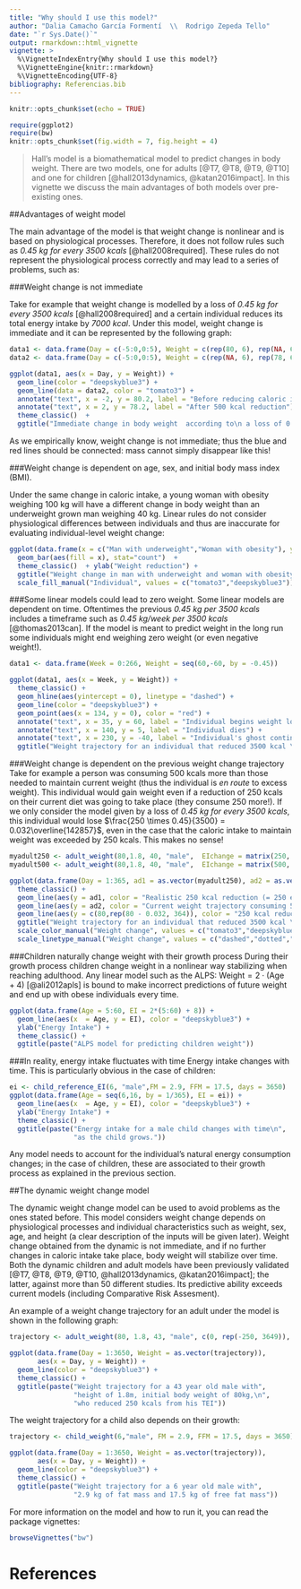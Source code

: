 ```yaml
---
title: "Why should I use this model?"
author: "Dalia Camacho García Formentí  \\  Rodrigo Zepeda Tello"
date: "`r Sys.Date()`"
output: rmarkdown::html_vignette
vignette: >
  %\VignetteIndexEntry{Why should I use this model?}
  %\VignetteEngine{knitr::rmarkdown}
  %\VignetteEncoding{UTF-8}
bibliography: Referencias.bib
---
```


```r
knitr::opts_chunk$set(echo = TRUE)
```

```r
require(ggplot2)
require(bw)
knitr::opts_chunk$set(fig.width = 7, fig.height = 4)
```


> Hall's model is a biomathematical model to predict changes in body weight. There are two models, one for adults [@T7, @T8, @T9, @T10] and one for children [@hall2013dynamics, @katan2016impact]. In this vignette we discuss the main advantages of both models over pre-existing ones. 

##Advantages of weight model

\noindent 

The main advantage of the model is that weight change is nonlinear and is based on physiological processes. Therefore, it does not follow rules such as *0.45 kg for every 3500 kcals* [@hall2008required]. These rules do not represent the physiological process correctly and may lead to a series of problems, such as:

###Weight change is not immediate 

Take for example that weight change is modelled by a loss of *0.45 kg for every 3500 kcals* [@hall2008required] and a certain individual reduces its total energy intake by _7000 kcal_. Under this model, weight change is immediate and it can be represented by the following graph: 

```r
data1 <- data.frame(Day = c(-5:0,0:5), Weight = c(rep(80, 6), rep(NA, 6)))
data2 <- data.frame(Day = c(-5:0,0:5), Weight = c(rep(NA, 6), rep(78, 6)))

ggplot(data1, aes(x = Day, y = Weight)) + 
  geom_line(color = "deepskyblue3") + 
  geom_line(data = data2, color = "tomato3") +
  annotate("text", x = -2, y = 80.2, label = "Before reducing caloric intake") +
  annotate("text", x = 2, y = 78.2, label = "After 500 kcal reduction") +
  theme_classic()  + 
  ggtitle("Immediate change in body weight  according to\n a loss of 0.45 kg for every 3500 kcals")

```

As we empirically know, weight change is not immediate; thus the blue and red lines should be connected: mass cannot simply disappear like this!

###Weight change is dependent on age, sex, and initial body mass index (BMI). 

Under the same change in caloric intake, a young woman with obesity weighing $100$ kg will have a different change in body weight than an underweight grown man weighing $40$ kg. Linear rules do not consider physiological differences between individuals and thus are inaccurate for evaluating individual-level weight change:

```r
ggplot(data.frame(x = c("Man with underweight","Woman with obesity"), y = c(0.45, 0.45)), aes(x = x)) + 
  geom_bar(aes(fill = x), stat="count")  +
  theme_classic()  + ylab("Weight reduction") +
  ggtitle("Weight change in man with underweight and woman with obesity.") +
  scale_fill_manual("Individual", values = c("tomato3","deepskyblue3"))
```

###Some linear models could lead to zero weight. 
Some linear models are dependent on time. Oftentimes the previous *0.45 kg per 3500 kcals* includes a timeframe such as *0.45 kg/week per 3500 kcals* [@thomas2013can]. If the model is meant to predict weight in the long run some individuals might end weighing zero weight (or even negative weight!).

```r
data1 <- data.frame(Week = 0:266, Weight = seq(60,-60, by = -0.45))

ggplot(data1, aes(x = Week, y = Weight)) + 
  theme_classic() +
  geom_hline(aes(yintercept = 0), linetype = "dashed") +
  geom_line(color = "deepskyblue3") +
  geom_point(aes(x = 134, y = 0), color = "red") +
  annotate("text", x = 35, y = 60, label = "Individual begins weight loss") +
  annotate("text", x = 140, y = 5, label = "Individual dies") +
  annotate("text", x = 230, y = -40, label = "Individual's ghost continues\n losing weight") +
  ggtitle("Weight trajectory for an individual that reduced 3500 kcal \n under the 0.45 kg/week for every 3500 kcals rule.")

```

###Weight change is dependent on the previous weight change trajectory 
Take for example a person was consuming 500 kcals more than those needed to maintain current weight (thus the individual is _en route_ to excess weight). This individual would gain weight even if a reduction of 250 kcals on their current diet was going to take place (they consume 250 more!). If we only consider the model given by a loss of  *0.45 kg for every 3500 kcals*, this individual would lose $\frac{250 \times 0.45}{3500} = 0.032\overline{142857}$, even in the case that the caloric intake to maintain weight was exceeded by 250 kcals. This makes no sense!

```r
myadult250 <- adult_weight(80,1.8, 40, "male",  EIchange = matrix(250, ncol = 365, nrow = 1))$Body_Weight
myadult500 <- adult_weight(80,1.8, 40, "male",  EIchange = matrix(500, ncol = 365, nrow = 1))$Body_Weight

ggplot(data.frame(Day = 1:365, ad1 = as.vector(myadult250), ad2 = as.vector(myadult500)), aes(x = Day)) + 
  theme_classic() +
  geom_line(aes(y = ad1, color = "Realistic 250 kcal reduction (= 250 extra kcal)", linetype = "Realistic 250 kcal reduction (= 250 extra kcal)")) +
  geom_line(aes(y = ad2, color = "Current weight trajectory consuming 500 extra kcal", linetype = "Current weight trajectory consuming 500 extra kcal")) +
  geom_line(aes(y = c(80,rep(80 - 0.032, 364)), color = "250 kcal reduction under wrong model", linetype = "250 kcal reduction under wrong model")) +
  ggtitle("Weight trajectory for an individual that reduced 3500 kcal \n under the 0.45 kg/week for every 3500 kcals rule.") +
  scale_color_manual("Weight change", values = c("tomato3","deepskyblue3","forestgreen"))+
  scale_linetype_manual("Weight change", values = c("dashed","dotted","dashed"))

```

###Children naturally change weight with their growth process
During their growth process children change weight in a nonlinear way stabilizing when reaching adulthood. Any linear model such as the ALPS: $\text{Weight} = 2\cdot \big(\text{Age} + 4\big)$ [@ali2012apls] is bound to make incorrect predictions of future weight and end up with obese individuals every time. 

```r
ggplot(data.frame(Age = 5:60, EI = 2*(5:60) + 8)) +
  geom_line(aes(x  = Age, y = EI), color = "deepskyblue3") +
  ylab("Energy Intake") +
  theme_classic() +
  ggtitle(paste("ALPS model for predicting children weight"))
```

###In reality, energy intake fluctuates with time
Energy intake changes with time. This is particularly obvious in the case of children: 

```r
ei <- child_reference_EI(6, "male",FM = 2.9, FFM = 17.5, days = 3650)
ggplot(data.frame(Age = seq(6,16, by = 1/365), EI = ei)) +
  geom_line(aes(x  = Age, y = EI), color = "deepskyblue3") +
  ylab("Energy Intake") +
  theme_classic() +
  ggtitle(paste("Energy intake for a male child changes with time\n",
                "as the child grows."))
```

Any model needs to account for the individual's natural energy consumption changes; in the case of children, these are associated to their growth process as explained in the previous section. 

##The dynamic weight change model 

The dynamic weight change model can be used to avoid problems as the ones stated before. This model considers weight change depends on physiological processes and individual characteristics such as weight, sex, age, and height (a clear description of the inputs will be given later). Weight change obtained from the dynamic is not immediate, and if no further changes in caloric intake take place, body weight will stabilize over time. Both the dynamic children and adult models have been previously validated [@T7, @T8, @T9, @T10, @hall2013dynamics, @katan2016impact]; the latter, against more than 50 different studies. Its predictive ability exceeds current models (including Comparative Risk Assesment). 

An example of a weight change trajectory for an adult under the model is shown in the following graph:

```r
trajectory <- adult_weight(80, 1.8, 43, "male", c(0, rep(-250, 3649)), days = 3650)$Body_Weight

ggplot(data.frame(Day = 1:3650, Weight = as.vector(trajectory)), 
       aes(x = Day, y = Weight)) + 
  geom_line(color = "deepskyblue3") +
  theme_classic() + 
  ggtitle(paste("Weight trajectory for a 43 year old male with",
                "height of 1.8m, initial body weight of 80kg,\n",
                "who reduced 250 kcals from his TEI"))
```

The weight trajectory for a child also depends on their growth:

```r
trajectory <- child_weight(6,"male", FM = 2.9, FFM = 17.5, days = 3650)$Body_Weight

ggplot(data.frame(Day = 1:3650, Weight = as.vector(trajectory)), 
       aes(x = Day, y = Weight)) + 
  geom_line(color = "deepskyblue3") +
  theme_classic() + 
  ggtitle(paste("Weight trajectory for a 6 year old male with",
                "2.9 kg of fat mass and 17.5 kg of free fat mass"))
```

<!--
### Brief explanation on Hall's equations

\noindent The main idea of Hall's model is that body weight $BW(t)$ at a given time $t$ is the sum of four components: lean mass $L(t)$, fat mass $F(t)$, glycogen $g(t)$, and extracellular fluid $ECF(t)$:

\begin{equation}\label{bw}
\overbrace{BW(t)}^{\textrm{Weight}} = \underbrace{F(t)}_{\textrm{Fat}} + \overbrace{L(t)}^{\textrm{Lean}} + \underbrace{G(t)}_{\textrm{Glycogen}} + \overbrace{ECF(t)}^{\textrm{Extracellular Fluid}}
\end{equation}

Lean mass, fat mass, and glycogen are interrelated, meanwhile the extracellular fluid has its own dynamic. Hall model's equations are congruent with the energy conservation law. Changes in weight are therefore determined by:


+ Energy intake ($EI$), 
+ Energy expenditure ($EE$),
+ Glycogen reserve ($G$).


Changes in lean and fat mass are given by changes in intake, expenditure, and glycogen. An increase or decrease in body weight depends on the difference between intake and expenditure. A fraction of the change in weight $p$ will correspond to the change in lean mass and the remaining fraction $(1-p)$ will correspond to changes in fat mass. The corresponding equations are:

\begin{equation}\nonumber
\overbrace{\dfrac{dL}{dt}}^{\textrm{Change in lean mass}} = \underbrace{p}_{\textrm{Fraction}} \overbrace{\frac{\Big( EI - EE - \rho_G \frac{dG}{dt}\Big)}{\rho_L}}^{\textrm{Energy Intake} - \textrm{Expenditure+Storage}}
\end{equation}

\begin{equation}\nonumber
\overbrace{\dfrac{dF}{dt}}^{\textrm{Change in fat mass}} = \underbrace{(1-p)}_{\textrm{Remaining fraction}} \overbrace{\frac{\Big( EI - EE - \rho_G \frac{dG}{dt}\Big)}{\rho_L}}^{\textrm{Energy Intake} - \textrm{xpenditure+Storage}}
\end{equation}

Changes in glycogen are determined by the proportion of energy consumption from carbohidrates $CI$:

\begin{equation}
\overbrace{\dfrac{dG}{dt}}^{\textrm{Change in glycogen}} = \underbrace{\frac{1}{\rho_G} \Big( CI - k_G G^2\Big)}_{\textrm{Carbohydrates and constant parameters}},
\end{equation}

Finally, the equation for extracellular fluid depends on sodium intake and carbohidrates consumed:
\begin{equation}\nonumber
\overbrace{\dfrac{dECF}{dt}}^{\textrm{Change in fluid}} = \overbrace{\frac{ \Big( \Delta Na_{diet} + \xi_{Na}(ECF - ECF_{init}) - \xi_{CI} (1 - \frac{CI}{CI_{b}}) \Big)}{Na}.}^{\textrm{Depends on changes in sodium and carbohidrate intake.}}
\end{equation}


To summarize: weight is divided into four components: lean mass, fat mass, glycogen, and extracellular fluid:

\begin{equation}\nonumber
\overbrace{BW(t)}^{\textrm{Weight}} = \underbrace{F(t)}_{\textrm{Fat}} + \overbrace{L(t)}^{\textrm{Lean}} + \underbrace{G(t)}_{\textrm{Glycogen}} + \overbrace{ECF(t)}^{\textrm{Extracellular fluid}}
\end{equation}

### How to solve this system? 

\noindent Equations on this model are known as ordinary differential equations (ODE). In most cases this kind of equations cannot be solved analytically. Therefore, numerical methods are often used. 

The <tt>R</tt> package <tt>bw</tt>  is  an implementation of Hall's model.[@R2015] If you use our software we ask you to reference it as it appears on the bibliography. [@HallR] The inputs required for the model are: <tt>weight</tt>, <tt>age</tt>, <tt>sex</tt>, <tt>height</tt>,  <tt>change in kcals</tt> and <tt>change in sodium</tt>. All these elements are needed to run Hall model. A series of additional variables can improve the estimation, these are: <tt>physical activity</tt>, <tt>\% of baseline carbohydrate intake</tt>, <tt> \% of carbohydrate intake after change in diet</tt>, <tt>baseline energy intake</tt>. If these are unknown, Hall model can still work.

The model is constructed for individuals, therefore the best input for population estimates requires representative individual-level data. If this is not the case approximate estimations can be calculated as well.


+ If stratified averages (at least by sex) are available, these can be taken as inputs for the model. Jensen's inequality guarantees that the bias from the model is an underestimation of thw change. Therefore when modelling weight loss, final weight will be overestimated, while under weight gaine the final weight will be underestimated. 

+ If averages and a covariance matrix for the variables <tt>weight</tt>, <tt>age</tt>, <tt>height</tt>, <tt>change in kcal</tt>, and <tt>change in sodium</tt> are available, the delta method, a statistical technique, can be used to reduce bias in the estimation. 
+ If additional data such as kurtosis, skewness, quantiles, centiles are available better estimates can be derived. 


To summarize if only averages are available change in weight will be underestimated. If more information is available better estimates can be achieved, the best estimates will be obtained when individual-level data is available. If you want to further discuss the inputs of the model according to the data you have, you can send us an e-mail. 

### The package <tt>bw</tt>

\noindent We have an <tt>R</tt> package that has Hall model already programmed. In this section we explain how to use it. To run the model only the basics of <tt>R</tt> are needed (several free online courses are available at [Coursera](https://www.coursera.org/) , [edX](https://www.edx.org/) and [Code School](https://www.codeschool.com/courses/try-r)). 

The following instruction downloads our <tt>R</tt> package from github:

```r
if (!require(devtools)){install.packages("devtools")}
devtools::install_github("INSP-RH/bw", 
                         build_vignettes = TRUE)
```

For the adult model specify weight, height, sex, age, and change in energy intake and in sodium:

```r
# Individual characteristics
weight    <- 80
height    <- 1.8
age       <- 32
sex       <- "female" #"female" or "male"

# Change in energy intake
days    <- 365*10 # Days to run the model
deltaEI <- c(0, rep(-200, (days-1)))


# Change in sodium
deltaNA <- c(0, rep(-10, (days-1))) #Change in sodium (mg)

```

To run the model use ``bw::adult\_weight'':

```r
trajectory <- adult_weight(bw=weight, ht= height, 
                           age=age, sex=sex,
                           EIchange = deltaEI,
                           NAchange = deltaNA,
                           days = days)
```

The body weight depends on each day. For day 30:

```r
trajectory$Body_Weight[30]
```

To graph the trajectory use:
```r
model_plot(trajectory, plotvars = "Body_Weight")
```
-->

For more information on the model and how to run it, you can read the package vignettes:
```r
browseVignettes("bw")
```


# References

